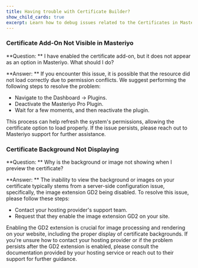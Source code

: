 ```yaml
---
title: Having trouble with Certificate Builder?
show_child_cards: true
excerpt: Learn how to debug issues related to the Certificates in Masteriyo.
---
```


### Certificate Add-On Not Visible in Masteriyo

**Question: ** I have enabled the certificate add-on, but it does not appear as an option in Masteriyo. What should I do?

**Answer: ** If you encounter this issue, it is possible that the resource did not load correctly due to permission conflicts. We suggest performing the following steps to resolve the problem:

- Navigate to the Dashboard -> Plugins.
- Deactivate the Masteriyo Pro Plugin.
- Wait for a few moments, and then reactivate the plugin.

This process can help refresh the system's permissions, allowing the certificate option to load properly. If the issue persists, please reach out to Masteriyo support for further assistance.

### Certificate Background Not Displaying

**Question: ** Why is the background or image not showing when I preview the certificate?

**Answer: ** The inability to view the background or images on your certificate typically stems from a server-side configuration issue, specifically, the  image extension GD2 being disabled. To resolve this issue, please follow these steps:

- Contact your hosting provider's support team.
- Request that they enable the  image extension GD2 on your site.

Enabling the GD2 extension is crucial for image processing and rendering on your website, including the proper display of certificate backgrounds. If you're unsure how to contact your hosting provider or if the problem persists after the GD2 extension is enabled, please consult the documentation provided by your hosting service or reach out to their support for further guidance.
